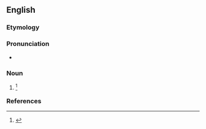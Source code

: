 ==English==

===Etymology===
{{suffix|en|abstinence|y}}

===Pronunciation===
* {{a|US}} {{IPA|en|/æb.stə.nən.si/}}

===Noun===
{{en-noun|~}}

# {{lb|en|rare}} {{alternative form of|en|abstinence}} {{defdate|First attested in the late 16<sup>th</sup> century.}}<ref name=SOED>{{R:SOED5|page=10}}</ref>

===References===
<references/>